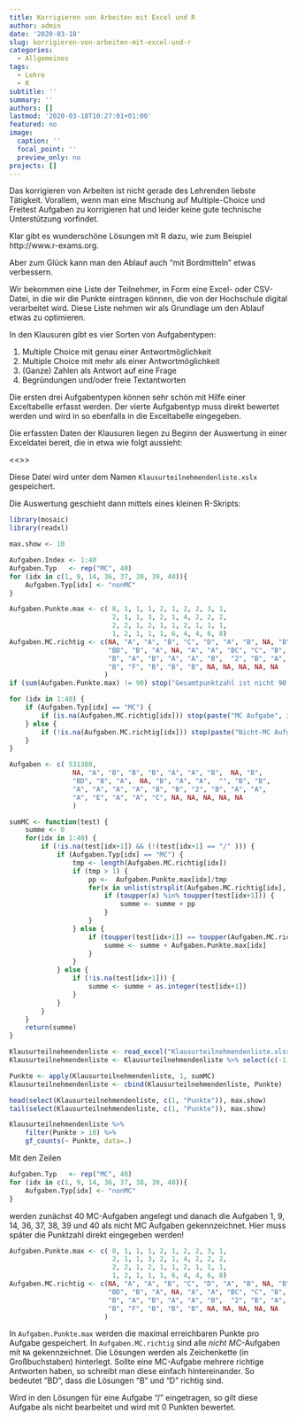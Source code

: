 ```yaml
---
title: Korrigieren von Arbeiten mit Excel und R
author: admin
date: '2020-03-18'
slug: korrigieren-von-arbeiten-mit-excel-und-r
categories:
  - Allgemeines
tags:
  - Lehre
  - R
subtitle: ''
summary: ''
authors: []
lastmod: '2020-03-18T10:27:01+01:00'
featured: no
image:
  caption: ''
  focal_point: ''
  preview_only: no
projects: []
---
```


Das korrigieren von Arbeiten ist nicht gerade des Lehrenden liebste Tätigkeit. Vorallem, wenn man eine Mischung auf Multiple-Choice und Freitest Aufgaben zu korrigieren hat und leider keine gute technische Unterstützung vorfindet. 

Klar gibt es wunderschöne Lösungen mit R dazu, wie zum Beispiel http://www.r-exams.org.

Aber zum Glück kann man den Ablauf auch "mit Bordmitteln" etwas verbessern.


Wir bekommen eine Liste der Teilnehmer, in Form eine Excel- oder CSV-Datei, in die wir die Punkte eintragen können, die von der Hochschule digital verarbeitet wird. Diese Liste nehmen wir als Grundlage um den Ablauf etwas zu optimieren.

In den Klausuren gibt es vier Sorten von Aufgabentypen:

1) Multiple Choice mit genau einer Antwortmöglichkeit
2) Multiple Choice mit mehr als einer Antwortmöglichkeit
3) (Ganze) Zahlen als Antwort auf eine Frage
4) Begründungen und/oder freie Textantworten

Die ersten drei Aufgabentypen können sehr schön mit Hilfe einer Exceltabelle erfasst werden. Der vierte Aufgabentyp muss direkt bewertet werden und wird in so ebenfalls in die Exceltabelle eingegeben.


Die erfassten Daten der Klausuren liegen zu Beginn der Auswertung in einer Exceldatei bereit, die in etwa wie folgt aussieht:

<<<BILD EXCEL DATEI>>>

Diese Datei wird unter dem Namen `Klausurteilnehmendenliste.xslx` gespeichert.

Die Auswertung geschieht dann mittels eines kleinen R-Skripts:

```r
library(mosaic)
library(readxl)

max.show <- 10

Aufgaben.Index <- 1:40
Aufgaben.Typ   <- rep("MC", 40)
for (idx in c(1, 9, 14, 36, 37, 38, 39, 40)){
    Aufgaben.Typ[idx] <- "nonMC"
}

Aufgaben.Punkte.max <- c( 8, 1, 1, 1, 2, 1, 2, 2, 3, 1, 
                          2, 1, 1, 3, 2, 1, 4, 2, 2, 2, 
                          2, 2, 1, 2, 1, 1, 2, 1, 1, 1, 
                          1, 2, 1, 1, 1, 6, 4, 4, 6, 8)
Aufgaben.MC.richtig <- c(NA, "A", "A", "B", "C", "D", "A", "B", NA, "B",
                         "BD", "B", "A", NA, "A", "A", "BC", "C", "B", "A",
                         "B", "A", "B", "A", "A", "B",  "2", "B", "A", "A",
                         "B", "F", "B", "B", "B", NA, NA, NA, NA, NA
                        )
if (sum(Aufgaben.Punkte.max) != 90) stop("Gesamtpunktzahl ist nicht 90!")

for (idx in 1:40) {
    if (Aufgaben.Typ[idx] == "MC") {
        if (is.na(Aufgaben.MC.richtig[idx])) stop(paste("MC Aufgabe", idx, "ohne Musterlösung!"))
    } else {
        if (!is.na(Aufgaben.MC.richtig[idx])) stop(paste("Nicht-MC Aufgabe", idx, "mit Musterlösung!"))
    }
}

Aufgaben <- c( 531388,
                NA, "A", "B", "B", "B", "A", "A", "B",  NA, "B",
                "BD", "B", "A",  NA, "B", "A", "A",  "", "B", "B",
                "A", "A", "A", "A", "B", "B", "2", "B", "A", "A",
                "A", "E", "A", "A", "C", NA, NA, NA, NA, NA
                )

sumMC <- function(test) {
    summe <- 0
    for(idx in 1:40) {
        if (!is.na(test[idx+1]) && (!(test[idx+1] == "/" ))) {
            if (Aufgaben.Typ[idx] == "MC") {
                tmp <- length(Aufgaben.MC.richtig[idx])
                if (tmp > 1) {
                    pp <-  Aufgaben.Punkte.max[idx]/tmp
                    for(x in unlist(strsplit(Aufgaben.MC.richtig[idx], NULL))) {
                        if (toupper(x) %in% toupper(test[idx+1])) {
                            summe <- summe + pp
                        }
                    }
                } else {
                    if (toupper(test[idx+1]) == toupper(Aufgaben.MC.richtig[idx])) {
                        summe <- summe + Aufgaben.Punkte.max[idx]
                    }
                }
            } else {
                if (!is.na(test[idx+1])) {
                    summe <- summe + as.integer(test[idx+1])
                }
            }
        }
    }
    return(summe)
}

Klausurteilnehmendenliste <- read_excel("Klausurteilnehmendenliste.xlsx")
Klausurteilnehmendenliste <- Klausurteilnehmendenliste %>% select(c(-1,-2)) %>% mutate_all(toupper)

Punkte <- apply(Klausurteilnehmendenliste, 1, sumMC)
Klausurteilnehmendenliste <- cbind(Klausurteilnehmendenliste, Punkte)

head(select(Klausurteilnehmendenliste, c(1, "Punkte")), max.show)
tail(select(Klausurteilnehmendenliste, c(1, "Punkte")), max.show)

Klausurteilnehmendenliste %>%
    filter(Punkte > 10) %>%
    gf_counts(~ Punkte, data=.)
```

Mit den Zeilen
```r
Aufgaben.Typ   <- rep("MC", 40)
for (idx in c(1, 9, 14, 36, 37, 38, 39, 40)){
    Aufgaben.Typ[idx] <- "nonMC"
}
```

werden zunächst 40 MC-Aufgaben angelegt und danach die Aufgaben 1, 9, 14, 36, 37, 38, 39 und 40 als nicht MC Aufgaben gekennzeichnet. Hier muss später die Punktzahl direkt eingegeben werden!


```r
Aufgaben.Punkte.max <- c( 8, 1, 1, 1, 2, 1, 2, 2, 3, 1, 
                          2, 1, 1, 3, 2, 1, 4, 2, 2, 2, 
                          2, 2, 1, 2, 1, 1, 2, 1, 1, 1, 
                          1, 2, 1, 1, 1, 6, 4, 4, 6, 8)
Aufgaben.MC.richtig <- c(NA, "A", "A", "B", "C", "D", "A", "B", NA, "B",
                         "BD", "B", "A", NA, "A", "A", "BC", "C", "B", "A",
                         "B", "A", "B", "A", "A", "B",  "2", "B", "A", "A",
                         "B", "F", "B", "B", "B", NA, NA, NA, NA, NA
                        )
```

In `Aufgaben.Punkte.max` werden die maximal erreichbaren Punkte pro Aufgabe gespeichert. In `Aufgaben.MC.richtig` sind alle *nicht MC*-Aufgaben mit `NA` gekennzeichnet. Die Lösungen werden als Zeichenkette (in Großbuchstaben) hinterlegt. Sollte eine MC-Aufgabe mehrere richtige Antworten haben, so schreibt man diese einfach hintereinander. So bedeutet "BD", dass die Lösungen "B" und "D" richtig sind.

Wird in den Lösungen für eine Aufgabe "/" eingetragen, so gilt diese Aufgabe als nicht bearbeitet und wird mit 0 Punkten bewertet.




